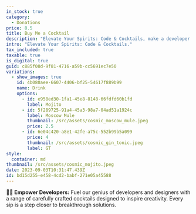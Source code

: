 ```yaml
---
in_stock: true
category:
  - Donations
price: 8.5
title: Buy Me a Cocktail
description: "Elevate Your Spirits: Code & Cocktails, make a developer happy."
intro: "Elevate Your Spirits: Code & Cocktails."
tax_included: true
taxable: true
is_digital: true
guid: c885f08d-9f81-4716-a59b-cc5691ec7e50
variations:
  - show_images: true
    id: 4b080aee-6607-4406-bf25-54617f889b99
    name: Drink
    options:
      - id: e958ed30-1fa1-45e8-8148-66fdfd60b1fd
        label: Mojito
      - id: 5f289725-91a4-45a3-98a7-04ad51a1924c
        label: Moscow Mule
        thumbnail: /src/assets/cosmic_moscow_mule.jpeg
        price: 2.5
      - id: 6e04c420-a8e1-42fe-a75c-552b99b5a099
        price: 4
        thumbnail: /src/assets/cosmic_gin_tonic.jpeg
        label: GT
style:
  container: md
thumbnail: /src/assets/cosmic_mojito.jpeg
date: 2023-09-03T10:31:47.439Z
id: bd15d255-e458-4cd2-babf-271e05a45588
---
```

👩‍💻 **Empower Developers:** Fuel our genius of developers and designers with a range of carefully crafted cocktails designed to inspire creativity. Every sip is a step closer to breakthrough solutions.
